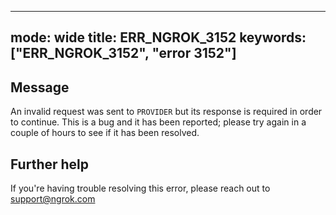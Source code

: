 
---
mode: wide
title: ERR_NGROK_3152
keywords: ["ERR_NGROK_3152", "error 3152"]
---

## Message
An invalid request was sent to `PROVIDER` but its response is required in order to continue. This is a bug and it has been reported; please try again in a couple of hours to see if it has been resolved.




## Further help
If you're having trouble resolving this error, please reach out to [support@ngrok.com](mailto:support@ngrok.com?subject=Help%20with%20ERR_NGROK_3152)

